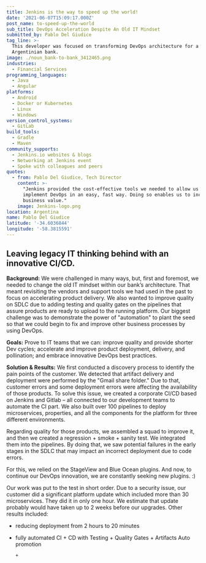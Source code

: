 ```yaml
---
title: Jenkins is the way to speed up the world!
date: '2021-06-07T15:09:17.000Z'
post_name: to-speed-up-the-world
sub_title: DevOps Acceleration Despite An Old IT Mindset
submitted_by: Pablo Del Giudice
tag_line: >-
  This developer was focused on transforming DevOps architecture for a leading
  Argentinian bank.
image: ./noun_bank-to-bank_3412465.png
industries:
  - Financial Services
programming_languages:
  - Java
  - Angular
platforms:
  - Android
  - Docker or Kubernetes
  - Linux
  - Windows
version_control_systems:
  - GitLab
build_tools:
  - Gradle
  - Maven
community_supports:
  - Jenkins.io websites & blogs
  - Networking at Jenkins event
  - Spoke with colleagues and peers
quotes:
  - from: Pablo Del Giudice, Tech Director
    content: >-
      "Jenkins provided the cost-effective tools we needed to allow us to
      implement DevOps in an easy, fast way. Doing so enables us to increase
      business value."
    image: Jenkins-logo.png
location: Argentina
name: Pablo Del Giudice
latitude: '-34.6036844'
longitude: '-58.3815591'
---
```

## Leaving legacy IT thinking behind with an innovative CI/CD.

**Background:** We were challenged in many ways, but, first and foremost, we needed to change the old IT mindset within our bank’s architecture. That meant revisiting the vendors and support tools we had used in the past to focus on accelerating product delivery. We also wanted to improve quality on SDLC due to adding testing and quality gates on the pipelines that assure products are ready to upload to the running platform. Our biggest challenge was to demonstrate the power of "automation" to plant the seed so that we could begin to fix and improve other business processes by using DevOps.

**Goals:** Prove to IT teams that we can: improve quality and provide shorter Dev cycles; accelerate and improve product deployment, delivery, and pollination; and embrace innovative DevOps best practices.

<Testimonal idx="0" />

**Solution & Results:** We first conducted a discovery process to identify the pain points of the customer. We detected that artifact delivery and deployment were performed by the "Gmail share folder." Due to that, customer errors and some deployment errors were affecting the availability of those products. To solve this issue, we created a corporate CI/CD based on Jenkins and Gitlab – all connected to our development teams to automate the CI part. We also built over 100 pipelines to deploy microservices, properties, and all the components for the platform for three different environments.

Regarding quality for those products, we assembled a squad to improve it, and then we created a regression + smoke + sanity test. We integrated them into the pipelines. By doing that, we saw potential failures in the early stages in the SDLC that may impact an incorrect deployment due to code errors.

For this, we relied on the StageView and Blue Ocean plugins. And now, to continue our DevOps innovation, we are constantly seeking new plugins. :)

Our work was put to the test in short order. Due to a security issue, our customer did a significant platform update which included more than 30 microservices. They did it in only one hour. We estimate that update probably would have taken up to 2 weeks before our upgrades. Other results included:

-   reducing deployment from 2 hours to 20 minutes

-   fully automated CI + CD with Testing + Quality Gates + Artifacts Auto promotion

        +
